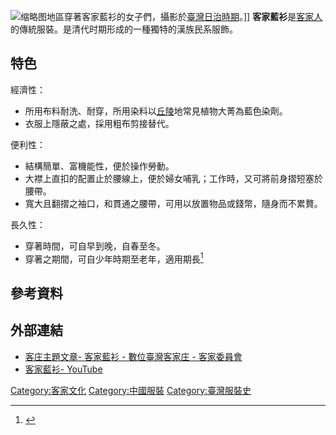 {{expand|time=2010-03-31T09:38:37+00:00}}
[[File:大路關_客家藍衫.jpg|缩略图]]地區穿著客家藍衫的女子們，攝影於[[臺灣日治時期|臺灣日治時期]]。]]
'''客家藍衫'''是[[客家人|客家人]]的傳統服裝。是清代时期形成的一種獨特的漢族民系服飾。

==特色==
經濟性：
*所用布料耐洗、耐穿，所用染料以[[丘陵|丘陵]]地常見植物大菁為藍色染劑。
*衣服上隱蔽之處，採用粗布剪接替代。

便利性：
*結構簡單、富機能性，便於操作勞動。
*大襟上直扣的配置止於腰線上，便於婦女哺乳；工作時，又可將前身摺短塞於腰帶。
*寬大且翻摺之袖口，和貫通之腰帶，可用以放置物品或錢幣，隨身而不累贅。

長久性：
*穿著時間，可自早到晚，自春至冬。
*穿著之期間，可自少年時期至老年，適用期長<ref>{{Cite web|url=https://archives.hakka.gov.tw/topic_detail.php?id=12|title=客庄主題文章 - 客家藍衫|accessdate=2017-10-25|author=|date=|work=數位臺灣客家庄|publisher=客家委員會|archive-url=https://web.archive.org/web/20171026002323/https://archives.hakka.gov.tw/topic_detail.php?id=12|archive-date=2017-10-26|dead-url=yes}}</ref>

== 參考資料 ==
{{Reflist}}

== 外部連結 ==
* [https://web.archive.org/web/20171026002323/https://archives.hakka.gov.tw/topic_detail.php?id=12 客庄主題文章- 客家藍衫 - 數位臺灣客家庄 - 客家委員會]
* [https://www.youtube.com/watch?v=4LampWf-u4s 客家藍衫- YouTube] {{Wayback|url=https://www.youtube.com/watch?v=4LampWf-u4s |date=20201005093420 }}
[[Category:客家文化|Category:客家文化]]
[[Category:中國服裝|Category:中國服裝]]
[[Category:臺灣服裝史|Category:臺灣服裝史]]